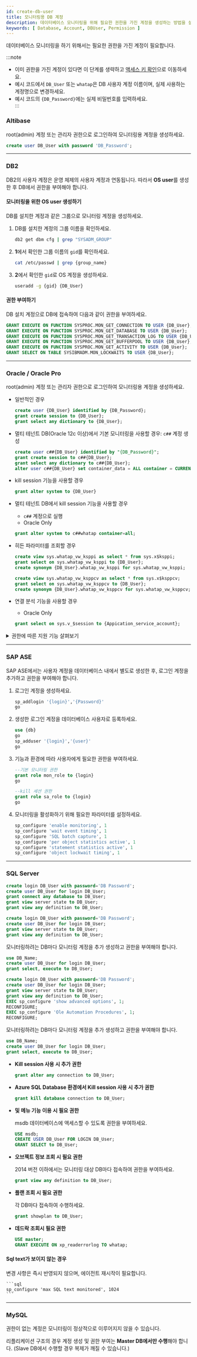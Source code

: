 ```yaml
---
id: create-db-user
title: 모니터링용 DB 계정
description: 데이터베이스 모니터링을 위해 필요한 권한을 가진 계정을 생성하는 방법을 설명합니다.
keywords: [ Database, Account, DBUser, Permission ]
---
```


데이터베이스 모니터링을 하기 위해서는 필요한 권한을 가진 계정이 필요합니다.  


:::note
- 이미 권한을 가진 계정이 있다면 이 단계를 생략하고 [액세스 키 확인](#check-accesskey)으로 이동하세요.  
- 예시 코드에서 `DB_User` 또는 `whatap`은 DB 사용자 계정 이름이며, 실제 사용하는 계정명으로 변경하세요.  
- 예시 코드의 `{DB_Password}`에는 실제 비밀번호를 입력하세요.  
:::

### Altibase

root(admin) 계정 또는 관리자 권한으로 로그인하여 모니터링용 계정을 생성하세요.

```sql title="SQL"
create user DB_User with password 'DB_Password';
```
---

### DB2

DB2의 사용자 계정은 운영 체제의 사용자 계정과 연동됩니다. 따라서 **OS user**를 생성한 후 DB에서 권한을 부여해야 합니다.

#### 모니터링을 위한 OS user 생성하기

DB를 설치한 계정과 같은 그룹으로 모니터링 계정을 생성하세요.

1. DB를 설치한 계정의 그룹 이름을 확인하세요.

    ```bash
    db2 get dbm cfg | grep "SYSADM_GROUP"
    ```

1. **1**에서 확인한 그룹 이름의 `gid`를 확인하세요.

    ```bash
    cat /etc/passwd | grep {group_name}
    ```

1. **2**에서 확인한 `gid`로 OS 계정을 생성하세요.

    ```bash
    useradd -g {gid} {DB_User}
    ```

#### 권한 부여하기

DB 설치 계정으로 DB에 접속하여 다음과 같이 권한을 부여하세요.

```sql title="v11.1 or later"
GRANT EXECUTE ON FUNCTION SYSPROC.MON_GET_CONNECTION TO USER {DB_User};
GRANT EXECUTE ON FUNCTION SYSPROC.MON_GET_DATABASE TO USER {DB_User};
GRANT EXECUTE ON FUNCTION SYSPROC.MON_GET_TRANSACTION_LOG TO USER {DB_User};
GRANT EXECUTE ON FUNCTION SYSPROC.MON_GET_BUFFERPOOL TO USER {DB_User};
GRANT EXECUTE ON FUNCTION SYSPROC.MON_GET_ACTIVITY TO USER {DB_User};
GRANT SELECT ON TABLE SYSIBMADM.MON_LOCKWAITS TO USER {DB_User};
```

---

### Oracle / Oracle Pro

root(admin) 계정 또는 관리자 권한으로 로그인하여 모니터링용 계정을 생성하세요.

* 일반적인 경우

  ```sql title="SQL"
  create user {DB_User} identified by {DB_Password};
  grant create session to {DB_User};
  grant select any dictionary to {DB_User};
  ```

* 멀티 테넌트 DB(Oracle 12c 이상)에서 기본 모니터링을 사용할 경우: `c##` 계정 생성

  ```sql title="SQL"
  create user c##{DB_User} identified by "{DB_Password}";
  grant create session to c##{DB_User};
  grant select any dictionary to c##{DB_User};
  alter user c##{DB_User} set container_data = ALL container = CURRENT;
  ```

* kill session 기능을 사용할 경우

  ```sql title="SQL"
  grant alter system to {DB_User}
  ```

* 멀티 테넌트 DB에서 kill session 기능을 사용할 경우
  * `c##` 계정으로 실행
  * Oracle Only 

  ```sql title="SQL"
  grant alter system to c##whatap container=all;
  ```

* 히든 파라미터를 조회할 경우

  ```sql title="SQL"
  create view sys.whatap_vw_ksppi as select * from sys.x$ksppi;
  grant select on sys.whatap_vw_ksppi to {DB_User};  
  create synonym {DB_User}.whatap_vw_ksppi for sys.whatap_vw_ksppi;

  create view sys.whatap_vw_ksppcv as select * from sys.x$ksppcv;
  grant select on sys.whatap_vw_ksppcv to {DB_User};
  create synonym {DB_User}.whatap_vw_ksppcv for sys.whatap_vw_ksppcv;
  ```

* 연결 분석 기능을 사용할 경우
  * Oracle Only 

  ```sql title="SQL"
  grant select on sys.v_$session to {Appication_service_account};
  ```
<details>

<summary>권한에 따른 지원 기능 살펴보기</summary>

**기본 권한** 외의 권한은 사용자의 환경에 따라 부여하지 않아도 됩니다. 단, 일부 기능이 동작하지 않을 수 있습니다.

<div className="c5-10-25-25-15-25">

| 권한 | command (Single DB) | command (Multitenant DB) | 메뉴 및 기능 | 상세 내역 |
| -- | -- | -- | -- | -- |
| 기본 권한 | `grant create session to whatap;` | `grant create session to c##whatap;` | 접속 | - |
| \^ | <code>grant <span class="vslow">select any dictionary</span> to whatap;</code> | <code>grant <span class="vslow">select any dictionary</span> to c##whatap;</code> | <Cmdname sid="side_dbMonitoring" className="uitext" /> / <Cmdname sid="side_multiInstance" className="uitext" /> / <Cmdname sid="side_dbSqlStat" className="uitext" /> | 개별 권한 부여 시 다음 표 내용 참조 |
| \^ | - | `alter user c##whatap set container_data = ALL container = CURRENT;` | \^ | 멀티태넌트 DB를 사용하는 경우(12C 이상) pdb 조회를 위한 필수 권한임 |
| <Cmdname sid="session_kill" className="uitext" /> | `grant alter system to whatap;` | `grant alter system to c##whatap container=all;` | <Cmdname sid="active_sessions" className="uitext" /> &gt; <Cmdname sid="session_kill" className="uitext" /> | - |
| 히든 파라미터 조회 | \> | `create view sys.whatap_vw_ksppi as select * from sys.x$ksppi;`<br/>`grant select on sys.whatap_vw_ksppi to DB_User;`<br/>`create synonym DB_User.whatap_vw_ksppi for sys.whatap_vw_ksppi;` | 파라미터 조회 메뉴에 히든 파라미터 내용 포함 | 히든 파라미터를 조회하려면 별도의 뷰/시노님 생성 및 권한 부여 필요 |
| \^ | \> | `create view sys.whatap_vw_ksppcv as select * from sys.x$ksppcv;`<br/>`grant select on sys.whatap_vw_ksppcv to DB_User;`<br/>`create synonym DB_User.whatap_vw_ksppcv for sys.whatap_vw_ksppcv;` | \^ | \^ |

</div>

<code><span class="vslow">select any dictionary</span></code> 대신 다음 권한을 개별로 부여해도 됩니다.

<div className="c3-3">

| 권한 | command (Single DB) | command (Multitenant DB) |
| -- | -- | --|
| <Cmdname sid="active_sessions" /> / <Cmdname sid="lock_tree" /> / 지표 정보 | `grant select on v_$sqlarea to whatap;` | `grant select on v_$sqlarea to c##whatap;` |
| \^ | `grant select on v_$transaction to whatap;` | `grant select on v_$transaction to c##whatap;` |
| \^ | `grant select on v_$instance to whatap;` | `grant select on v_$instance to c##whatap;` |
| \^ | `grant select on v_$sysstat to whatap;` | `grant select on v_$sysstat to c##whatap;` |
| \^ | `grant select on v_$lock to whatap;` | `grant select on v_$lock to c##whatap;` |
| \^ | `grant select on v_$sesstat to whatap;` | `grant select on v_$sesstat to c##whatap;` |
| \^ | `grant select on v_$event_name to whatap;` | `grant select on v_$event_name to c##whatap;` |
| \^ | `grant select on v_$session to whatap;` | `grant select on v_$session to c##whatap;` |
| \^ | `grant select on v_$sql to whatap;` | `grant select on v_$sql to c##whatap;` |
| \^ | `grant select on v_$process to whatap;` | `grant select on v_$process to c##whatap;` |
| \^ | `grant select on v_$statname to whatap;` | `grant select on v_$statname to c##whatap;` |
| \^ | `grant select on v_$system_event to whatap;` | `grant select on v_$system_event to c##whatap;` |
| \^ | `grant select on v_$osstat to whatap;` | `grant select on v_$osstat to c##whatap;` |
| \^ | `grant select on v_$px_session to whatap;` | `grant select on v_$px_session to c##whatap;` |
| \^ | `grant select on v_$sga to whatap;` | `grant select on v_$sga to c##whatap;` |
| \^ | - | `grant select on v_$con_sysstat to c##whatap;` |
| 파라미터 정보 | `grant select on v_$parameter to whatap;` | `grant select on v_$parameter to c##whatap;` |
| Wait 정보 / Event 정보 | `grant select on v_$event_name to whatap;` | `grant select on v_$event_name to c##whatap;` |
| \^ | `grant select on v_$system_event to whatap` | `grant select on v_$con_system_event to c##whatap;` |
| \^ | `grant select on v_$system_wait_class to whatap;` | `grant select on v_$system_wait_class to c##whatap;` |
| \^ | - | `grant select on v_$con_system_wait_class to c##whatap;` |
| Tablespace 정보 | `grant select on dba_data_files to whatap;` | `grant select on cdb_data_files to c##whatap;` |
| \^ | `grant select on dba_free_space to whatap;` | `grant select on cdb_free_space to c##whatap;` |
| \^ | `grant select on dba_temp_files to whatap;` | `grant select on v_$sort_segment to c##whatap;` |
| \^ | `grant select on v_$temp_extent_pool to whatap;` | `grant select on v_$tempfile to c##whatap;` |
| \^ | `grant select on v_$containers to whatap;` (12c 이상) | `grant select on v_$containers to c##whatap;` |

</div>

</details>

---

### SAP ASE

SAP ASE에서는 사용자 계정을 데이터베이스 내에서 별도로 생성한 후, 로그인 계정을 추가하고 권한을 부여해야 합니다.

1. 로그인 계정을 생성하세요.

    ```sql
    sp_addlogin '{login}','{Password}'
    go
    ```

2. 생성한 로그인 계정을 데이터베이스 사용자로 등록하세요.

    ```sql
    use {db}
    go
    sp_adduser '{login}','{user}'
    go
    ```

3. 기능과 환경에 따라 사용자에게 필요한 권한을 부여하세요.

    ```sql
    --기본 모니터링 권한
    grant role mon_role to {login}
    go

    --kill 세션 권한
    grant role sa_role to {login}
    go
    ```

4. 모니터링을 활성화하기 위해 필요한 파라미터를 설정하세요.

    ```sql
    sp_configure 'enable monitoring', 1
    sp_configure 'wait event timing', 1
    sp_configure 'SQL batch capture', 1
    sp_configure 'per object statistics active', 1
    sp_configure 'statement statistics active', 1
    sp_configure 'object lockwait timing', 1
    ```

---

### SQL Server

<Tabs groupId='mssql'>
<TabItem value="sqlserver2014over" label="SQL Server 2014+">

```sql
create login DB_User with password='DB Password';
create user DB_User for login DB_User;
grant connect any database to DB_User;
grant view server state to DB_User;
grant view any definition to DB_User;
```

</TabItem>
<TabItem value="sqlserver2012" label="SQL Server 2012 or earlier">

```sql
create login DB_User with password='DB Password';
create user DB_User for login DB_User;
grant view server state to DB_User;
grant view any definition to DB_User;
```

모니터링하려는 DB마다 모니터링 계정을 추가 생성하고 권한을 부여해야 합니다.

```sql
use DB_Name;
create user DB_User for login DB_User;
grant select, execute to DB_User;
```

</TabItem>
<TabItem value="sqlserver2018" label="SQL Server 2008 or earlier">

```sql
create login DB_User with password='DB Password';
create user DB_User for login DB_User;
grant view server state to DB_User;
grant view any definition to DB_User;
EXEC sp_configure 'show advanced options', 1;
RECONFIGURE;
EXEC sp_configure 'Ole Automation Procedures', 1;
RECONFIGURE;
```

모니터링하려는 DB마다 모니터링 계정을 추가 생성하고 권한을 부여해야 합니다.

```sql
use DB_Name;
create user DB_User for login DB_User;
grant select, execute to DB_User;
```

</TabItem>
</Tabs>

* **Kill session 사용 시 추가 권한**

  ```sql
  grant alter any connection to DB_User;
  ```

* **Azure SQL Database 환경에서 Kill session 사용 시 추가 권한**

  ```sql
  grant kill database connection to DB_User;
  ```

* **<Cmdname sid="side_dbJobInfo" className="uitext" /> 및 <Cmdname sid="side_dbBackupRecoveryHistory" className="uitext" /> 메뉴 기능 이용 시 필요 권한**

  msdb 데이터베이스에 액세스할 수 있도록 권한을 부여하세요.

  ```sql
  USE msdb;
  CREATE USER DB_User FOR LOGIN DB_User;
  GRANT SELECT to DB_User;
  ```

* **오브젝트 정보 조회 시 필요 권한**

  2014 버전 이하에서는 모니터링 대상 DB마다 접속하여 권한을 부여하세요.

  ```sql
  grant view any definition to DB_User;
  ```

* **플랜 조회 시 필요 권한**

  각 DB마다 접속하여 수행하세요.

  ```sql
  grant showplan to DB_User;
  ```

* **데드락 조회시 필요 권한**

  ```sql
  USE master;
  GRANT EXECUTE ON xp_readerrorlog TO whatap;
  ```

#### Sql text가 보이지 않는 경우

변경 사항은 즉시 반영되지 않으며, 에이전트 재시작이 필요합니다.

    ```sql
    sp_configure 'max SQL text monitored', 1024
    ```

---

### MySQL

권한이 없는 계정은 모니터링이 정상적으로 이루어지지 않을 수 있습니다.
  
리플리케이션 구조의 경우 계정 생성 및 권한 부여는 **Master DB에서만 수행**해야 합니다. (Slave DB에서 수행할 경우 복제가 깨질 수 있습니다.)
